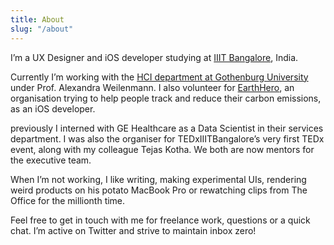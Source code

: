 ---
title: About
slug: "/about"
---

I’m a UX Designer and iOS developer studying at <a href="https://www.iiitb.ac.in" target="_blank">IIIT Bangalore</a>, India.

Currently I’m working with the <a href="https://www.gu.se/en/applied-information-technology/division-of-human-computer-interaction" target="_blank">HCI department at Gothenburg University</a> under Prof. Alexandra Weilenmann. I also volunteer for <a href="http://earthhero.org" target="_blank">EarthHero</a>, an organisation trying to help people track and reduce their carbon emissions, as an iOS developer.

previously I interned with GE Healthcare as a Data Scientist in their services department. I was also the organiser for TEDxIIITBangalore’s very first TEDx event, along with my colleague Tejas Kotha. We both are now mentors for the executive team.

When I’m not working, I like writing, making experimental UIs, rendering weird products on his potato MacBook Pro or rewatching clips from The Office for the millionth time.

Feel free to get in touch with me for freelance work, questions or a quick chat. I’m active on Twitter and strive to maintain inbox zero!
